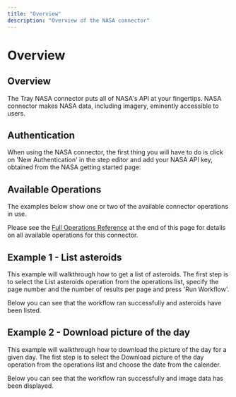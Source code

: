 ```yaml
---
title: "Overview"
description: "Overview of the NASA connector"
---
```


# Overview

## Overview

The Tray NASA connector puts all of NASA's API at your fingertips. NASA connector makes NASA data, including imagery, eminently accessible to users.

## Authentication

When using the NASA connector, the first thing you will have to do is click on 'New Authentication' in the step editor and add your NASA API key, obtained from the NASA getting started page:

## Available Operations

The examples below show one or two of the available connector operations in use.

Please see the [Full Operations Reference](#operationsFull) at the end of this page for details on all available operations for this connector.

## Example 1 - List asteroids

This example will walkthrough how to get a list of asteroids. The first step is to select the List asteroids operation from the operations list, specify the page number and the number of results per page and press 'Run Workflow'.

Below you can see that the workflow ran successfully and asteroids have been listed.

## Example 2 - Download picture of the day

This example will walkthrough how to download the picture of the day for a given day. The fist step is to select the Download picture of the day operation from the operations list and choose the date from the calender.

Below you can see that the workflow ran successfully and image data has been displayed.
